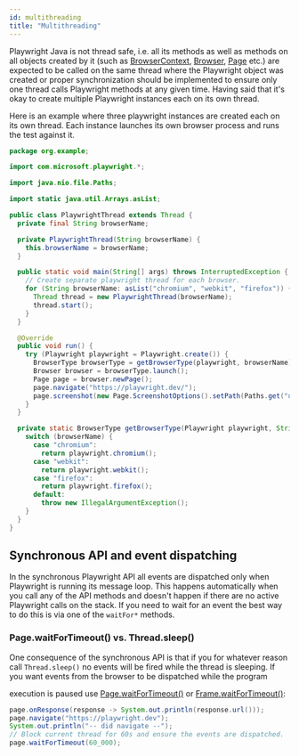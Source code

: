 ```yaml
---
id: multithreading
title: "Multithreading"
---
```


Playwright Java is not thread safe, i.e. all its methods as well as methods on all objects created by it (such as [BrowserContext], [Browser], [Page] etc.) are expected to be called on the same thread where the Playwright object was created or proper synchronization should be implemented to ensure only one thread calls Playwright methods at any given time. Having said that it's okay to create multiple Playwright instances each on its own thread.

Here is an example where three playwright instances are created each on its own thread. Each instance launches its own browser process and runs the test against it.

```java
package org.example;

import com.microsoft.playwright.*;

import java.nio.file.Paths;

import static java.util.Arrays.asList;

public class PlaywrightThread extends Thread {
  private final String browserName;

  private PlaywrightThread(String browserName) {
    this.browserName = browserName;
  }

  public static void main(String[] args) throws InterruptedException {
    // Create separate playwright thread for each browser.
    for (String browserName: asList("chromium", "webkit", "firefox")) {
      Thread thread = new PlaywrightThread(browserName);
      thread.start();
    }
  }

  @Override
  public void run() {
    try (Playwright playwright = Playwright.create()) {
      BrowserType browserType = getBrowserType(playwright, browserName);
      Browser browser = browserType.launch();
      Page page = browser.newPage();
      page.navigate("https://playwright.dev/");
      page.screenshot(new Page.ScreenshotOptions().setPath(Paths.get("user-agent-" + browserName + ".png")));
    }
  }

  private static BrowserType getBrowserType(Playwright playwright, String browserName) {
    switch (browserName) {
      case "chromium":
        return playwright.chromium();
      case "webkit":
        return playwright.webkit();
      case "firefox":
        return playwright.firefox();
      default:
        throw new IllegalArgumentException();
    }
  }
}
```

## Synchronous API and event dispatching

In the synchronous Playwright API all events are dispatched only when Playwright is running its message loop. This happens automatically when you call any of the API methods and doesn't happen if there are no active Playwright calls on the stack. If you need to wait for an event the best way to do this is via one of the `waitFor*` methods.

### Page.waitForTimeout() vs. Thread.sleep()

One consequence of the synchronous API is that if you for whatever reason call `Thread.sleep()` no events will be fired while the thread is sleeping. If you want events from the browser to be dispatched while the program

execution is paused use [Page.waitForTimeout()](/api/class-page.mdx#page-wait-for-timeout) or [Frame.waitForTimeout()](/api/class-frame.mdx#frame-wait-for-timeout):

```java
page.onResponse(response -> System.out.println(response.url()));
page.navigate("https://playwright.dev");
System.out.println("-- did navigate --");
// Block current thread for 60s and ensure the events are dispatched.
page.waitForTimeout(60_000);
```


[APIRequest]: /api/class-apirequest.mdx "APIRequest"
[APIRequestContext]: /api/class-apirequestcontext.mdx "APIRequestContext"
[APIResponse]: /api/class-apiresponse.mdx "APIResponse"
[APIResponseAssertions]: /api/class-apiresponseassertions.mdx "APIResponseAssertions"
[Browser]: /api/class-browser.mdx "Browser"
[BrowserContext]: /api/class-browsercontext.mdx "BrowserContext"
[BrowserType]: /api/class-browsertype.mdx "BrowserType"
[CDPSession]: /api/class-cdpsession.mdx "CDPSession"
[ConsoleMessage]: /api/class-consolemessage.mdx "ConsoleMessage"
[Dialog]: /api/class-dialog.mdx "Dialog"
[Download]: /api/class-download.mdx "Download"
[ElementHandle]: /api/class-elementhandle.mdx "ElementHandle"
[FileChooser]: /api/class-filechooser.mdx "FileChooser"
[FormData]: /api/class-formdata.mdx "FormData"
[Frame]: /api/class-frame.mdx "Frame"
[FrameLocator]: /api/class-framelocator.mdx "FrameLocator"
[JSHandle]: /api/class-jshandle.mdx "JSHandle"
[Keyboard]: /api/class-keyboard.mdx "Keyboard"
[Locator]: /api/class-locator.mdx "Locator"
[LocatorAssertions]: /api/class-locatorassertions.mdx "LocatorAssertions"
[Mouse]: /api/class-mouse.mdx "Mouse"
[Page]: /api/class-page.mdx "Page"
[PageAssertions]: /api/class-pageassertions.mdx "PageAssertions"
[Playwright]: /api/class-playwright.mdx "Playwright"
[PlaywrightAssertions]: /api/class-playwrightassertions.mdx "PlaywrightAssertions"
[PlaywrightException]: /api/class-playwrightexception.mdx "PlaywrightException"
[Request]: /api/class-request.mdx "Request"
[RequestOptions]: /api/class-requestoptions.mdx "RequestOptions"
[Response]: /api/class-response.mdx "Response"
[Route]: /api/class-route.mdx "Route"
[Selectors]: /api/class-selectors.mdx "Selectors"
[TimeoutError]: /api/class-timeouterror.mdx "TimeoutError"
[Touchscreen]: /api/class-touchscreen.mdx "Touchscreen"
[Tracing]: /api/class-tracing.mdx "Tracing"
[Video]: /api/class-video.mdx "Video"
[WebSocket]: /api/class-websocket.mdx "WebSocket"
[WebSocketFrame]: /api/class-websocketframe.mdx "WebSocketFrame"
[Worker]: /api/class-worker.mdx "Worker"
[Element]: https://developer.mozilla.org/en-US/docs/Web/API/element "Element"
[EvaluationArgument]: /evaluating.mdx#evaluation-argument "EvaluationArgument"
[Promise]: https://developer.mozilla.org/en-US/docs/Web/JavaScript/Reference/Global_Objects/Promise "Promise"
[iterator]: https://developer.mozilla.org/en-US/docs/Web/JavaScript/Reference/Iteration_protocols "Iterator"
[origin]: https://developer.mozilla.org/en-US/docs/Glossary/Origin "Origin"
[selector]: https://developer.mozilla.org/en-US/docs/Web/CSS/CSS_Selectors "selector"
[Serializable]: https://developer.mozilla.org/en-US/docs/Web/JavaScript/Reference/Global_Objects/JSON/stringify#Description "Serializable"
[UIEvent.detail]: https://developer.mozilla.org/en-US/docs/Web/API/UIEvent/detail "UIEvent.detail"
[UnixTime]: https://en.wikipedia.org/wiki/Unix_time "Unix Time"
[xpath]: https://developer.mozilla.org/en-US/docs/Web/XPath "xpath"

[boolean]: https://docs.oracle.com/javase/tutorial/java/nutsandbolts/datatypes.html "boolean"
[byte&#91;&#93;]: https://docs.oracle.com/javase/tutorial/java/nutsandbolts/datatypes.html "byte[]"
[Consumer]: https://docs.oracle.com/javase/8/docs/api/java/util/function/Consumer.html "Consumer"
[double]: https://docs.oracle.com/javase/tutorial/java/nutsandbolts/datatypes.html "double"
[InputStream]: https://docs.oracle.com/javase/8/docs/api/java/io/InputStream.html "InputStream"
[int]: https://docs.oracle.com/javase/tutorial/java/nutsandbolts/datatypes.html "int"
[JsonObject]: https://www.javadoc.io/doc/com.google.code.gson/gson/latest/com.google.gson/com/google/gson/JsonObject.html "JsonObject"
[List]: https://docs.oracle.com/javase/8/docs/api/java/util/List.html "List"
[Map]: https://docs.oracle.com/javase/8/docs/api/java/util/Map.html "Map"
[null]: https://docs.oracle.com/javase/specs/jls/se8/html/jls-3.html#jls-3.10.7 "null"
[Object]: https://docs.oracle.com/javase/8/docs/api/java/lang/Object.html "Object"
[Path]: https://docs.oracle.com/javase/8/docs/api/java/nio/file/Path.html "Path"
[Pattern]: https://docs.oracle.com/javase/8/docs/api/java/util/regex/Pattern.html "Pattern"
[Predicate]: https://docs.oracle.com/javase/8/docs/api/java/util/function/Predicate.html "Predicate"
[void]: https://docs.oracle.com/javase/tutorial/java/javaOO/methods.html "void"
[Runnable]: https://docs.oracle.com/javase/8/docs/api/java/lang/Runnable.html "Runnable"
[RuntimeException]: https://docs.oracle.com/javase/8/docs/api/java/lang/RuntimeException.html "RuntimeException"
[String]: https://docs.oracle.com/javase/8/docs/api/java/lang/String.html "String"

[all available image tags]: https://mcr.microsoft.com/en-us/product/playwright/java/about "all available image tags"
[Microsoft Artifact Registry]: https://mcr.microsoft.com/en-us/product/playwright/java/about "Microsoft Artifact Registry"
[Dockerfile.jammy]: https://github.com/microsoft/playwright-java/blob/main/utils/docker/Dockerfile.jammy "Dockerfile.jammy"
